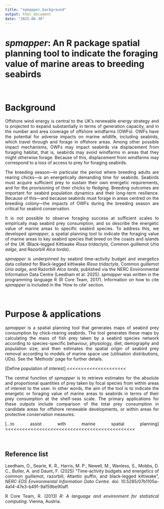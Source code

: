 ```yaml
---
title: "spmapper_background"
output: html_document
date: "2025-06-30"
---
```

<style>
p {
  text-align: justify;
  text-align-last: left;
}
</style>

# ***spmapper*: An R package spatial planning tool to indicate the foraging value of marine areas to breeding seabirds**

<br>

# Background 
Offshore wind energy is central to the UK's renewable energy strategy and is projected to expand substantially in terms of generation capacity, and in the number and area coverage of offshore windfarms (OWFs). OWFs have the potential for adverse impacts on marine wildlife, including seabirds, which travel through and forage in offshore areas. Among other possible impact mechanisms, OWFs may impact seabirds via displacement from foraging habitat, that is, seabirds may avoid windfarms in areas that they might otherwise forage. Because of this, displacement from windfarms may correspond to a loss of access to prey for foraging seabirds. 

The breeding season—in particular the period where breeding adults are rearing chicks—is an energetically demanding time for seabirds. Seabirds must acquire sufficient prey to sustain their own energetic requirements, and for the provisioning of their chicks to fledging. Breeding outcomes are important for seabird population dynamics and their long-term resilience. Because of this—and because seabirds must forage in areas centred on the breeding colony—the impacts of OWFs during the breeding season are critical for seabird conservation.

It is not possible to observe foraging success at sufficient scales to empirically map seabird prey consumption, and so describe the energetic value of marine areas to specific seabird species. To address this, we developed *spmapper*, a spatial planning tool to indicate the foraging value of marine areas to key seabird species that breed on the coasts and islands of the UK (Black-legged Kittiwake *Rissa tridactyla*, Common guillemot *Uria aalge*, and Razorbill *Alca torda*).

*spmapper* is underpinned by seabird time-activity budget and energetics data collated for Black-legged kittiwake *Rissa tridactyla*, Common guillemot *Uria aalge*, and Razorbill *Alca torda*, published via the NERC Environmental Information Data Centre (Leedham et al. 2025). *spmapper* was written in the programming language R (R Core Team, 2017). Information on how to cite *spmapper* is included in the 'How to cite' section. 

<br>

# Purpose & applications
*spmapper* is a spatial planning tool that generates maps of seabird prey consumption by chick-rearing seabirds. The tool generates these maps by calculating the mass of fish prey taken by a seabird species network according to species-specific behaviour, physiology, diet, demography and population size; and then estimates the spatial origin of seabird prey removal according to models of marine space use (utilisation distributions, UDs). See the 'Methods' page for further details. 

[Define population of interest].<<<<<<<<<<<<<<<<<<<<<
 
The central function of *spmapper* is to retrieve estimates for the absolute and proportional quantities of prey taken by focal species from within areas of interest to the user. In other words, the aim of the tool is to indicate the energetic or foraging value of marine areas to seabirds in terms of their prey consumption at the shelf-seas scale. The primary applications for these outputs include comparison of the total prey consumption in candidate areas for offshore renewable developments, or within areas for protective conservation measures. 

[…to assist with marine spatial planning]<<<<<<<<<<<<<<<<<<<<<<<<<<<<<<<<<<<<<<<<<<<<<<


<br>


## Reference list

Leedham, O., Searle, K. R., Harris, M. P., Newell, M., Wanless, S., Mobbs, D. C., Butler, A. and Daunt, F. (2025) "Time-activity budgets and energetics of common guillemot, razorbill, Atlantic puffin, and black-legged kittiwake”, *NERC EDS Environmental Information Data Centre*. doi: 10.5285/07b1105a-4a14-47e3-b491-9af59be90aff.

R Core Team, R. (2013) *R: A language and environment for statistical computing*. Vienna, Austria.


<br>

